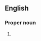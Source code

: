 {{also|Mr Right}}
==English==

===Proper noun===
{{en-proper noun|head=[[Mr.]] [[right|Right]]}}

# {{alternative form of|en|Mister Right}}
#: {{coordinate terms|en|Ms. Right}}